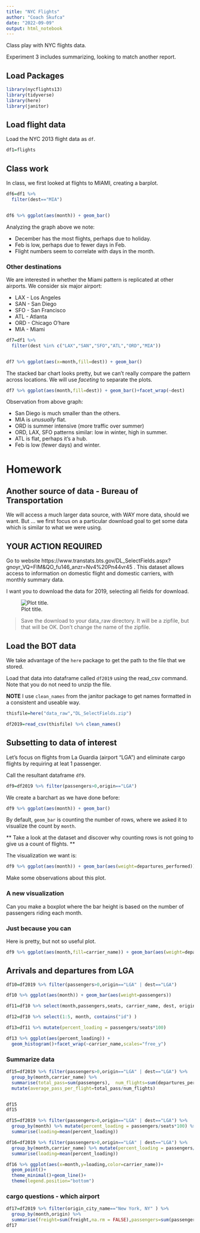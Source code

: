 ```yaml
---
title: "NYC Flights"
author: "Coach Skufca"
date: "2022-09-09"
output: html_notebook
---
```


Class play with NYC flights data.

Experiment 3 includes summarizing, looking to match another report.


## Load Packages

```r
library(nycflights13)
library(tidyverse)
library(here)
library(janitor)
```

## Load flight data

Load the NYC 2013 flight data as `df`.

```r
df1=flights
```

## Class work

In class, we first looked at flights to MIAMI, creating a barplot.


```r
df6=df1 %>% 
  filter(dest=="MIA")


df6 %>% ggplot(aes(month)) + geom_bar()
```
Analyzing the graph above we note:

* December has the most flights, perhaps due to holiday.
* Feb is low, perhaps due to fewer days in Feb.
* Flight numbers seem to correlate with days in the month.


### Other destinations

We are interested in whether the Miami pattern is replicated at other airports. 
We consider six major airport:

* LAX - Los Angeles
* SAN - San Diego
* SFO - San Francisco
* ATL - Atlanta
* ORD - Chicago O'hare
* MIA - Miami

```r
df7=df1 %>% 
  filter(dest %in% c("LAX","SAN","SFO","ATL","ORD","MIA"))


df7 %>% ggplot(aes(x=month,fill=dest)) + geom_bar()
```
The stacked bar chart looks pretty, but we can't really compare the pattern across locations.   We will use *faceting* to separate the plots.

```r

df7 %>% ggplot(aes(month,fill=dest)) + geom_bar()+facet_wrap(~dest)
```
Observation from above graph:

* San Diego is much smaller than the others.
* MIA is _unusually_ flat.
* ORD is summer intensive (more traffic over summer)
* ORD, LAX, SFO patterns similar: low in winter, high in summer.
* ATL is flat, perhaps it's a hub.
* Feb is low (fewer days) and winter.

# Homework

## Another source of data - Bureau of Transportation

We will access a much larger data source, with WAY more data, should we want.  But ... we first focus on a particular download goal to get some data which is similar to what we were using.

## YOUR ACTION REQUIRED
 
Go to website  https://www.transtats.bts.gov/DL_SelectFields.aspx?gnoyr_VQ=FIM&QO_fu146_anzr=Nv4%20Pn44vr45 .  This dataset allows access to information on domestic flight and domestic carriers, with monthly summary data.


I want you to download the data for 2019, selecting all fields for download.


![Plot title. ](nyc_class_experiment2_insertimage_1.png)

> Save the download to your data_raw directory. It will be a zipfile, but that will be OK.  Don't change the name of the zipfile.


## Load the BOT data

We take advantage of the `here` package to get the path to the file that we stored.

Load that data into dataframe called `df2019` using the read_csv command.   Note that you do not need to unzip the file.

**NOTE** I use `clean_names` from the janitor package to get names formatted in a consistent and useable way.

```r
thisfile=here("data_raw","DL_SelectFields.zip")

df2019=read_csv(thisfile) %>% clean_names()
```

## Subsetting to data of interest

Let's focus on flights from La Guardia (airport "LGA") and eliminate cargo flights by requiring at leat 1 passenger.

Call the resultant dataframe `df9`.

```r
df9=df2019 %>% filter(passengers>0,origin=="LGA")

```

We create a barchart as we have done before:

```r
df9 %>% ggplot(aes(month)) + geom_bar()
```
By default, `geom_bar` is counting the number of rows, where we asked it to visualize the count by `month`.  

** Take a look at the dataset and discover why counting rows is not going to give us a count of flights. **

The visualization we want is:

```r
df9 %>% ggplot(aes(month)) + geom_bar(aes(weight=departures_performed))
```
Make some observations about this plot.


### A new visualization

Can you make a boxplot where the bar height is based on the number of passengers riding each month.




### Just because you can


Here is pretty, but not so useful plot.

```r
df9 %>% ggplot(aes(month,fill=carrier_name)) + geom_bar(aes(weight=departures_performed))
```
## Arrivals and departures from LGA

```r
df10=df2019 %>% filter(passengers>0,origin=="LGA" | dest=="LGA")

df10 %>% ggplot(aes(month)) + geom_bar(aes(weight=passengers))
```

```r
df11=df10 %>% select(month,passengers,seats, carrier_name, dest, origin)

df12=df10 %>% select(1:5, month, contains("id") )

df13=df11 %>% mutate(percent_loading = passengers/seats*100)

df13 %>% ggplot(aes(percent_loading)) +
  geom_histogram()+facet_wrap(~carrier_name,scales="free_y")

```

### Summarize data

```r
df15=df2019 %>% filter(passengers>0,origin=="LGA" | dest=="LGA") %>% 
  group_by(month,carrier_name) %>% 
  summarise(total_pass=sum(passengers),  num_flights=sum(departures_performed)) %>%
  mutate(average_pass_per_flight=total_pass/num_flights)


df15 
df15 
```

















```r
df15=df2019 %>% filter(passengers>0,origin=="LGA" | dest=="LGA") %>% 
  group_by(month) %>% mutate(percent_loading = passengers/seats*100) %>%
  summarise(loading=mean(percent_loading)) 
```

```r
df16=df2019 %>% filter(passengers>0,origin=="LGA" | dest=="LGA") %>% 
  group_by(month,carrier_name) %>% mutate(percent_loading = passengers/seats*100) %>%
  summarise(loading=mean(percent_loading)) 
```

```r
df16 %>% ggplot(aes(x=month,y=loading,color=carrier_name))+
  geom_point()+
  theme_minimal()+geom_line()+
  theme(legend.position="bottom")
```

### cargo questions - which airport

```r
df17=df2019 %>% filter(origin_city_name=="New York, NY" ) %>% 
  group_by(month,origin) %>% 
  summarise(freight=sum(freight,na.rm = FALSE),passengers=sum(passengers),n=n()) 
df17
```